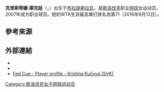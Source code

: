 {{Infobox 网球
|姓名=Kristína Kučová
|image= [[File:Kristína_Kučová_2,_2015_Wimbledon_Qualifying_-_Diliff.jpg|250px]]
|国籍={{SVK}}
|生年=1990年
|生日={{birth date and age|mf=yes|1990|5|23}}
|出生地=[[斯洛伐克|斯洛伐克]][[布拉提斯拉瓦|布拉提斯拉瓦]]
|居住地=[[斯洛伐克|斯洛伐克]][[布拉提斯拉瓦|布拉提斯拉瓦]]
|身高=163
|体重=60
|持拍手=右
|反拍=雙手
|转职业年=2007年
|球拍=
|球衣=
|球鞋=
|单打最高排名=71（2016年9月12日）
|双打最高排名=168（2009年10月5日）
|现单打排名=161（2021年6月28日）
|现双打排名=
|单打冠军头衔=（WTA）0（ITF）10
|双打冠军头衔=（WTA）0（ITF）5
|职业战绩={{tennis record|won=352|lost=266}}
|雙打職業戰績={{tennis record|won=58|lost=65}}
|奖金=$981,844[[美元|美元]]
|澳网最好成绩=第二輪（2017）
|法网最好成绩=第二輪（2019）
|温网最好成绩=第二輪（2009,2017）
|美网最好成绩=第一輪（2016）
|澳網雙打最好成績=
|法網雙打最好成績=
|溫網雙打最好成績=
|美網雙打最好成績=
|大满贯个数=
|奥运会最好成绩=
}}

'''克里斯蒂娜·庫克娃'''（{{lang-en|'''Kristína Kučová'''}}，{{bd|1990年|5月23日|catIdx=Kučová, Kristína}}）出生于[[布拉提斯拉瓦|布拉提斯拉瓦]]，是[[斯洛伐克|斯洛伐克]]职业[[网球|网球]]女运动员，2007年成为职业球员。她的WTA生涯最高單打排名為第71（2016年9月12日）。

==參考來源==
{{reflist}}

==外部連結==
{{Commonscat|Kristína Kučová}}
* {{WTA|11919}}
* {{ITF Profile|id=100057387}}
* [http://www.fedcup.com/en/players/player/profile.aspx?playerid=100057387 Fed Cup - Player profile - Kristína Kučová (SVK)] {{Wayback|url=http://www.fedcup.com/en/players/player/profile.aspx?playerid=100057387 |date=20160401162314 }}

{{DEFAULTSORT:Kučová, Kristína}}

[[Category:斯洛伐克女子网球运动员|Category:斯洛伐克女子网球运动员]]